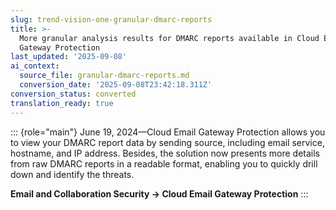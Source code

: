```yaml
---
slug: trend-vision-one-granular-dmarc-reports
title: >-
  More granular analysis results for DMARC reports available in Cloud Email
  Gateway Protection
last_updated: '2025-09-08'
ai_context:
  source_file: granular-dmarc-reports.md
  conversion_date: '2025-09-08T23:42:18.311Z'
conversion_status: converted
translation_ready: true
---
```


::: {role="main"}
June 19, 2024—Cloud Email Gateway Protection allows you to view your DMARC report data by sending source, including email service, hostname, and IP address. Besides, the solution now presents more details from raw DMARC reports in a readable format, enabling you to quickly drill down and identify the threats.

**Email and Collaboration Security → Cloud Email Gateway Protection**
:::
